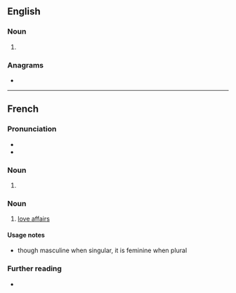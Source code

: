 ==English==

===Noun===
{{head|en|noun form}}

# {{plural of|amour|lang=en}}

===Anagrams===
* {{anagrams|en|a=amorsu|Moruas|ramous}}

----

==French==

===Pronunciation===
* {{fr-IPA}}
* {{audio|LL-Q150 (fra)-0x010C-amours.wav|Audio|lang=fr}}

===Noun===
{{head|fr|noun plural form|g=m}}

# {{plural of|amour|lang=fr}}

===Noun===
{{fr-noun|f-p}}

# [[love affair]]s

====Usage notes====
* though masculine when singular, it is feminine when plural

===Further reading===
* {{R:TLFi}}